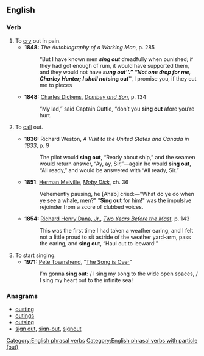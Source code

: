 ==English==

===Verb===
{{en-verb|head=[[sing]] [[out]]|sings out|singing out|sang out|sung out}}

# To [[cry]] out in pain.
#* '''1848:''' ''The Autobiography of a Working Man'', p. 285
#*: “But I have known men '''''sing out''''' dreadfully when punished; if they had got enough of rum, it would have supported them, and they would not have '''''sung out'''''.” “Not one drop for me, Charley Hunter; I shall not '''''sing out''''', I promise you, if they cut me to pieces
#* '''1848:''' [[w:Charles Dickens|Charles Dickens]], ''[[w:Dombey and Son|Dombey and Son]]'', p. 134
#*: “My lad,” said Captain Cuttle, “don’t you '''sing out''' afore you’re hurt.
# {{label|en|nautical}} To [[call]] out.
#* '''1836:''' Richard Weston, ''A Visit to the United States and Canada in 1833'', p. 9
#*: The pilot would '''sing out''', “Ready about ship,” and the seamen would return answer, “Ay, ay, Sir,”—again he would '''sing out''', “All ready,” and would be answered with “All ready, Sir.”
#* '''1851:''' [[w:Herman Melville|Herman Melville]], ''[[w:Moby Dick|Moby Dick]]'', ch. 36
#*: Vehemently pausing, he [Ahab] cried:—"What do ye do when ye see a whale, men?" "'''Sing out''' for him!" was the impulsive rejoinder from a score of clubbed voices.
#* '''1854:''' [[w:Richard Henry Dana, Jr.|Richard Henry Dana, Jr.]], ''[[w:Two Years Before the Mast|Two Years Before the Mast]]'', p. 143
#*: This was the first time I had taken a weather earing, and I felt not a little proud to sit astride of the weather yard-arm, pass the earing, and '''sing out''', “Haul out to leeward!”
# To start singing.
#* '''1971:''' [[w:Pete Townshend|Pete Townshend]], “[[w:The Song Is Over|The Song is Over]]”
#*: I’m gonna '''sing out''': / I sing my song to the wide open spaces, / I sing my heart out to the infinite sea!

===Anagrams===
* [[ousting#English|ousting]]
* [[outings#English|outings]]
* [[outsing#English|outsing]]
* [[sign out#English|sign out]], [[sign-out#English|sign-out]], [[signout#English|signout]]
[[Category:English phrasal verbs]]
[[Category:English phrasal verbs with particle (out)]]